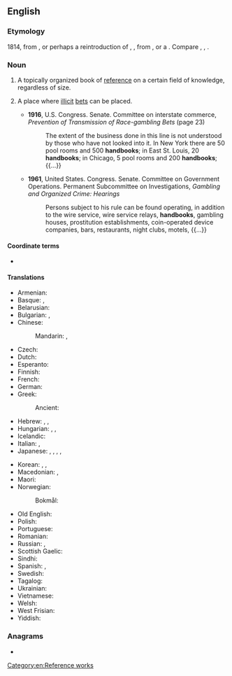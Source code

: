 ==English==

===Etymology===
1814, from {{af|en|hand|book}}, or perhaps a reintroduction of {{bor|en|enm|hond book}}, {{m|enm|hondebooke}}, from {{der|en|ang|handbōc|t=handbook}}, or a {{calque|en|de|Handbuch|t=handbook|nocap=y}}. Compare {{cog|nl|handboek}}, {{cog|da|håndbog}}, {{cog|sv|handbok}}.

===Noun===
{{wikipedia}}
{{en-noun}}

# A topically organized book of [[reference]] on a certain field of knowledge, regardless of size.
# {{lb|en|US|gambling}} A place where [[illicit]] [[bet]]s can be placed.
#* '''1916''', U.S. Congress. Senate. Committee on interstate commerce, ''Prevention of Transmission of Race-gambling Bets'' (page 23)
#*: The extent of the business done in this line is not understood by those who have not looked into it. In New York there are 50 pool rooms and 500 '''handbooks'''; in East St. Louis, 20 '''handbooks'''; in Chicago, 5 pool rooms and 200 '''handbooks'''; {{...}}
#* '''1961''', United States. Congress. Senate. Committee on Government Operations. Permanent Subcommittee on Investigations, ''Gambling and Organized Crime: Hearings''
#*: Persons subject to his rule can be found operating, in addition to the wire service, wire service relays, '''handbooks''', gambling houses, prostitution establishments, coin-operated device companies, bars, restaurants, night clubs, motels, {{...}}

====Coordinate terms====
* {{l|en|manual}}

====Translations====
{{trans-top|a book of reference}}
* Armenian: {{t+|hy|ձեռնարկ}}
* Basque: {{t|eu|eskuliburu}}, {{t|eu|gidaliburu}}
* Belarusian: {{t|be|даве́днік|m|sc=Cyrl}}
* Bulgarian: {{t+|bg|справочник|m}}, {{t+|bg|наръчник|m}}
* Chinese:
*: Mandarin: {{t+|cmn|手冊|sc=Hani}}, {{t+|cmn|手册|tr=shǒucè|sc=Hani}}
* Czech: {{t+|cs|příručka|f}}
* Dutch: {{t+|nl|handboek|n}}
* Esperanto: {{t|eo|manlibro}}
* Finnish: {{t+|fi|käsikirja}}
* French: {{t+|fr|manuel|m}}
* German: {{t+|de|Handbuch|n}}
* Greek: {{t+|el|εγχειρίδιο|n}}
*: Ancient: {{t|grc|ἐγχειρίδιον|n}}
* Hebrew: {{t|he|סֵפֶר עֵזֶר|m|tr=séfer 'ézer}}, {{t|he|סֵפֶר כִּיס|m|tr=séfer kís}}, {{t|he|ספר שימוש|m|tr=séfer shimúsh|alt=ספר שימוש \ סֵפֶר שִׁמּוּשׁ}}
* Hungarian: {{t+|hu|kézikönyv}}, {{t+|hu|segédkönyv}}, {{t+|hu|tankönyv}}
* Icelandic: {{t|is|handbók|f}}
* Italian: {{t+|it|manuale|m}}, {{t+|it|guida|f}}
* Japanese: {{t|ja|便覧|tr=べんらん, benran|sc=Jpan}}, {{t|ja|ハンドブック|tr=handobukku|sc=Jpan}}, {{t+|ja|手帳|tr=てちょう, techō|sc=Jpan}}, {{t|ja|手帖|tr=てちょう, techō|sc=Jpan}}, {{t|ja|案内書|tr=あんないしょ, annaisho|sc=Jpan}}
{{trans-mid}}
* Korean: {{t+|ko|편람}}, {{t+|ko|안내서}}, {{t|ko|핸드북}}
* Macedonian: {{t|mk|при́рачник|m}}, {{t|mk|у́патство|n}}
* Maori: {{t|mi|pukapuka aratohu}}
* Norwegian:
*: Bokmål: {{t|nb|håndbok|m|f}}
* Old English: {{t|ang|handbōc|f}}
* Polish: {{t+|pl|podręcznik|m}}
* Portuguese: {{t+|pt|manual|m}}
* Romanian: {{t+|ro|manual|n}}
* Russian: {{t+|ru|спра́вочник|m}}, {{t+|ru|посо́бие|n}}
* Scottish Gaelic: {{t|gd|leabhar-làimhe|m}}
* Sindhi: {{t+|sd|دَستِينامو|m}}
* Spanish: {{t+|es|manual|m}}, {{t+|es|prontuario|m}}
* Swedish: {{t+|sv|handbok|c}}
* Tagalog: {{t|tl|dalaklat}}
* Ukrainian: {{t+|uk|довідни́к|m|sc=Cyrl}}
* Vietnamese: {{t+|vi|sổ tay}}
* Welsh: {{t+|cy|llawlyfr|m}}
* West Frisian: {{t|fy|hânboek|n}}
* Yiddish: {{t|yi|האַנטבוך|n}}
{{trans-bottom}}

===Anagrams===
* {{anagrams|en|a=abdhknoo|book hand}}

[[Category:en:Reference works]]